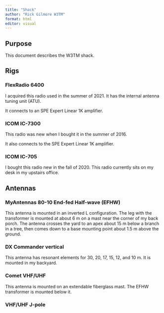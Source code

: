 ```yaml
---
title: "Shack"
author: "Rick Gilmore W3TM"
format: html
editor: visual
---
```


## Purpose

This document describes the W3TM shack.

## Rigs

### FlexRadio 6400

I acquired this radio used in the summer of 2021.
It has the internal antenna tuning unit (ATU).

It connects to an SPE Expert Linear 1K amplifier.

### ICOM IC-7300

This radio was new when I bought it in the summer of 2016.

It also connects to the SPE Expert Linear 1K amplifier.

### ICOM IC-705

I bought this radio new in the fall of 2020.
This radio currently sits on my desk in my upstairs office.

## Antennas

### MyAntennas 80-10 End-fed Half-wave (EFHW)

This antenna is mounted in an inverted L configuration.
The leg with the transformer is mounted at about 6 m on a mast near the corner of my back porch.
The antenna crosses the yard to an apex about 15 m below a branch in a tree, then comes down to a base mounting point about 1.5 m above the ground.

### DX Commander vertical

This antenna has resonant elements for 30, 20, 17, 15, 12, and 10 m.
It is mounted in my backyard.

### Comet VHF/UHF

This antenna is mounted on an extendable fiberglass mast.
The EFHW transformer is mounted below it.

### VHF/UHF J-pole


